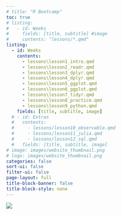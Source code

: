 ```yaml
---
# title: "R Bootcamp"
toc: true
# listing: 
#   - id: Weeks
#     fields: [title, subtitle] #image
#     contents: "lessons/*.qmd"
listing: 
  - id: Weeks
    contents: 
      - lessons\lesson1_intro.qmd
      - lessons\lesson2_readr.qmd
      - lessons\lesson3_dplyr.qmd
      - lessons\lesson4_dplyr.qmd
      - lessons\lesson5_ggplot.qmd
      - lessons\lesson6_ggplot.qmd
      - lessons\lesson7_tidyr.qmd
      - lessons\lesson8_practice.qmd
      - lessons\lesson9_python.qmd
    fields: [title, subtitle, image]
  # - id: Extras
  #   contents: 
  #     - lessons/lesson10_observable.qmd
  #     - lessons/lesson11_julia.qmd
  #     - lessons/lesson12_sql.qmd
  #   fields: [title, subtitle, image]
# image: images/website_thumbnail.png
# logo: images/website_thumbnail.png
categories: false
sort-ui: false
filter-ui: false
page-layout: full
title-block-banner: false
title-block-style: none
---
```


![](images/website_thumbnail.png){ style="display: block; margin: 0 auto" }

